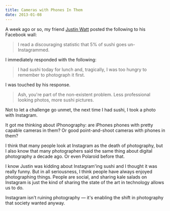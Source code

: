 ```yaml
---
title: Cameras with Phones In Them
date: 2013-01-08
---
```



A week ago or so, my friend [Justin Watt](https://twitter.com/wattjustin) posted the following to his Facebook wall:

> I read a discouraging statistic that 5% of sushi goes un-Instagrammed.

I immediately responded with the following:

> I had sushi today for lunch and, tragically, I was too hungry to remember to photograph it first.

I was touched by his response.

> Ash, you're part of the non-existent problem. Less professional looking photos, more sushi pictures.

Not to let a challenge go unmet, the next time I had sushi, I took a photo with Instagram.

It got me thinking about iPhonography: are iPhones phones with pretty capable cameras in them? Or good point-and-shoot cameras with phones in them?

I think that many people look at Instagram as the death of photography, but I also know that many photographers said the same thing about digital photography a decade ago. Or even Polaroid before that.

I know Justin was kidding about Instagram'ing sushi and I thought it was really funny. But in all seriousness, I think people have always enjoyed photographing things. People are social, and sharing kale salads on Instagram is just the kind of sharing the state of the art in technology allows us to do.

Instagram isn't ruining photography — it's enabling the shift in photography that society wanted anyway.


  